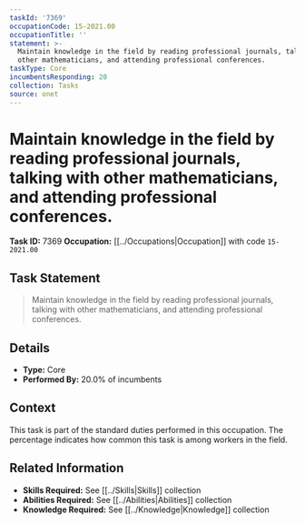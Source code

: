 ```yaml
---
taskId: '7369'
occupationCode: 15-2021.00
occupationTitle: ''
statement: >-
  Maintain knowledge in the field by reading professional journals, talking with
  other mathematicians, and attending professional conferences.
taskType: Core
incumbentsResponding: 20
collection: Tasks
source: onet
---
```

# Maintain knowledge in the field by reading professional journals, talking with other mathematicians, and attending professional conferences.

**Task ID:** 7369
**Occupation:** [[../Occupations|Occupation]] with code `15-2021.00`

## Task Statement

> Maintain knowledge in the field by reading professional journals, talking with other mathematicians, and attending professional conferences.

## Details

- **Type:** Core
- **Performed By:** 20.0% of incumbents

## Context

This task is part of the standard duties performed in this occupation. The percentage indicates how common this task is among workers in the field.

## Related Information

- **Skills Required:** See [[../Skills|Skills]] collection
- **Abilities Required:** See [[../Abilities|Abilities]] collection
- **Knowledge Required:** See [[../Knowledge|Knowledge]] collection
